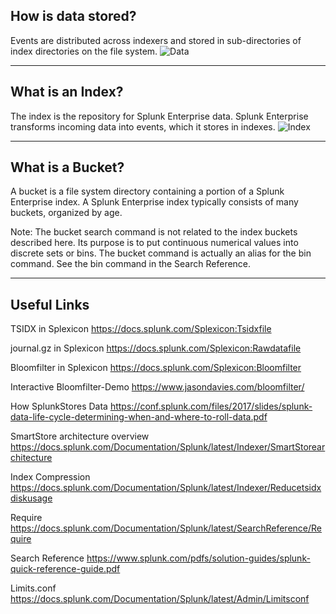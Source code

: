 ## How is data stored? 
Events are distributed across indexers and stored in sub-directories of index directories on the file system. 
![Data](/static/app/splunk4champions2/images/Data1.png)
___

## What is an Index? 
The index is the repository for Splunk Enterprise data. Splunk Enterprise transforms incoming data into events, which it stores in indexes. 
![Index](/static/app/splunk4champions2/images/index_folder.png)

___

## What is a Bucket?

A bucket is a file system directory containing a portion of a Splunk Enterprise index. A Splunk Enterprise index typically consists of many buckets, organized by age.

Note: The bucket search command is not related to the index buckets described here. Its purpose is to put continuous numerical values into discrete sets or bins. The bucket command is actually an alias for the bin command. See the bin command in the Search Reference.

 ___
## Useful Links

 TSIDX in Splexicon
https://docs.splunk.com/Splexicon:Tsidxfile

journal.gz in Splexicon
https://docs.splunk.com/Splexicon:Rawdatafile

Bloomfilter in Splexicon
https://docs.splunk.com/Splexicon:Bloomfilter

Interactive Bloomfilter-Demo
https://www.jasondavies.com/bloomfilter/

How SplunkStores Data
https://conf.splunk.com/files/2017/slides/splunk-data-life-cycle-determining-when-and-where-to-roll-data.pdf

SmartStore architecture overview
https://docs.splunk.com/Documentation/Splunk/latest/Indexer/SmartStorearchitecture

Index Compression
https://docs.splunk.com/Documentation/Splunk/latest/Indexer/Reducetsidxdiskusage

Require
https://docs.splunk.com/Documentation/Splunk/latest/SearchReference/Require

Search Reference
https://www.splunk.com/pdfs/solution-guides/splunk-quick-reference-guide.pdf

Limits.conf
https://docs.splunk.com/Documentation/Splunk/latest/Admin/Limitsconf